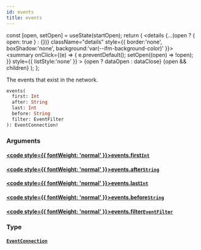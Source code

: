 ```yaml
---
id: events
title: events
---
```









  const [open, setOpen] = useState(startOpen);
  return (
    <details {...(open ? { open: true } : {})} className="details" style={{ border:'none', boxShadow:'none', background:'var(--ifm-background-color)' }}>
      <summary
        onClick={(e) => {
          e.preventDefault();
          setOpen((open) => !open);
        }}
        style={{ listStyle:'none' }}
      >
      {open ? dataOpen : dataClose}
      </summary>
      {open && children}
    </details>
  );
};








The events that exist in the network.


```graphql
events(
  first: Int
  after: String
  last: Int
  before: String
  filter: EventFilter
): EventConnection!
```




### Arguments

#### [<code style={{ fontWeight: 'normal' }}>events.<b>first</b></code>](#)<Bullet />[`Int`](/references/sui-api/sui-graphql/reference/scalars/int) <Badge class="badge badge--secondary" text="scalar"/> 
> 
> 
> 
> 

#### [<code style={{ fontWeight: 'normal' }}>events.<b>after</b></code>](#)<Bullet />[`String`](/references/sui-api/sui-graphql/reference/scalars/string) <Badge class="badge badge--secondary" text="scalar"/> 
> 
> 
> 
> 

#### [<code style={{ fontWeight: 'normal' }}>events.<b>last</b></code>](#)<Bullet />[`Int`](/references/sui-api/sui-graphql/reference/scalars/int) <Badge class="badge badge--secondary" text="scalar"/> 
> 
> 
> 
> 

#### [<code style={{ fontWeight: 'normal' }}>events.<b>before</b></code>](#)<Bullet />[`String`](/references/sui-api/sui-graphql/reference/scalars/string) <Badge class="badge badge--secondary" text="scalar"/> 
> 
> 
> 
> 

#### [<code style={{ fontWeight: 'normal' }}>events.<b>filter</b></code>](#)<Bullet />[`EventFilter`](/references/sui-api/sui-graphql/reference/inputs/event-filter) <Badge class="badge badge--secondary" text="input"/> 
> 
> 
> 
> 

### Type

#### [`EventConnection`](/references/sui-api/sui-graphql/reference/objects/event-connection) <Badge class="badge badge--secondary" text="object"/> 
> 
> 
> 
> 



